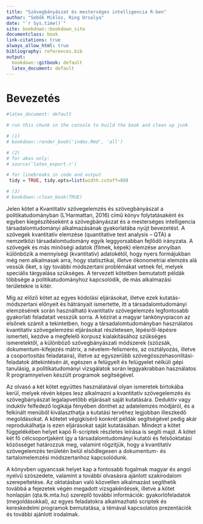 ```yaml
---
title: "Szövegbányászat és mesterséges intelligencia R-ben"
author: "Sebők Miklós, Ring Orsolya"
date: "`r Sys.time()`"
site: bookdown::bookdown_site
documentclass: book
link-citations: true
always_allow_html: true
bibliography: references.bib
output:
  bookdown::gitbook: default
  latex_document: default
---
```


# Bevezetés

```r

#latex_document: default

# run this chunk in the console to build the book and clean up junk

# (1)
# bookdown::render_book('index.Rmd', 'all')

# (2)
# for akos only: 
# source('latex_export.r')

# for linebreaks in code and output
 tidy = TRUE, tidy.opts=list(width.cutoff=80)

# (3)
# bookdown::clean_book(TRUE)

```




Jelen kötet a Kvantitatív szövegelemzés és szövegbányászat a politikatudományban (L'Harmattan, 2016) című könyv folytatásaként és egyben kiegészítéseként a szövegbányászat és a mesterséges intelligencia társadalomtudományi alkalmazásának gyakorlatába nyújt bevezetést. A szövegek kvantitatív elemzése (quantitative text analysis -- QTA) a nemzetközi társadalomtudomány egyik leggyorsabban fejlődő irányzata. A szövegek és más minőségi adatok (filmek, képek) elemzése annyiban különbözik a mennyiségi (kvantitatív) adatokétól, hogy nyers formájukban még nem alkalmasak arra, hogy statisztikai, illetve ökonometriai elemzés alá vessük őket, s így további módszertani problémákat vetnek fel, melyek speciális tárgyalása szükséges. A tervezett kötetben bemutatott példák többsége a politikatudományhoz kapcsolódik, de más alkalmazási területekre is kitér.

Míg az előző kötet az egyes kódolási eljárásokat, illetve ezek kutatás-módszertani előnyeit és hátrányait ismertette, itt a társadalomtudományi elemzésének során használható kvantitatív szövegelemzés legfontosabb gyakorlati feladatait vesszük sorra. A kézirat a magyar tankönyvpiacon az elsőnek számít a tekintetben, hogy a társadalomtudományban használatos kvantitatív szövegelemzési eljárásokat részletesen, lépésről-lépésre ismerteti, kezdve a megfelelő korpusz kialakításához szükséges ismeretektől, a különböző szövegbányászati módszerek (szózsák, dokumentum-kifejezés mátrix, a névelem-felismerés, az osztályozás, illetve a csoportosítás feladataira), illetve az egyszerűbb szövegösszehasonlítási-feladatok áttekintésén át, egészen a felügyelt és felügyelet nélküli gépi tanulásig, a politikatudományi vizsgálatok során leggyakrabban használatos R programnyelven készült programok segítségével.

Az olvasó a két kötet együttes használatával olyan ismeretek birtokába kerül, melyek révén képes lesz alkalmazni a kvantitatív szövegelemzés és szövegbányászat legalapvetőbb eljárásait saját kutatására. Deduktív vagy induktív felfedező logikája fényében dönthet az adatelemzés módjáról, és a felkínált menüből kiválaszthatja a kutatási tervéhez legjobban illeszkedő megoldásokat. A kötetet végigkísérő konkrét példák segítségével pedig akár reprodukálhatja is ezen eljárásokat saját kutatásában. Mindezt a kötet függelékében helyet kapó R-scriptek részletes leírása is segíti majd. A kötet két fő célcsoportjaként így a társadalomtudományi kutatói és felsőoktatási közösséget határozzuk meg, valamint rögzítjük, hogy a kvantitatív szövegelemzés területén belül elsődlegesen a dokumentum- és tartalomelemzési módszertanhoz kapcsolódunk.

A könyvben ugyancsak helyet kap a fontosabb fogalmak magyar és angol nyelvű szószedete, valamint a további olvasásra ajánlott szakirodalom szerepeltetése. Az oktatásban való közvetlen alkalmazást segíthetik továbbá a fejezetek végén megadott vizsgakérdések, illetve a kötet honlapján (qta.tk.mta.hu) szereplő további információk: gyakorlófeladatok (megoldásokkal), az egyes feladatokra alkalmazható scriptek és kereskedelmi programok bemutatása, a témával kapcsolatos prezentációk és további ajánlott irodalmak.
